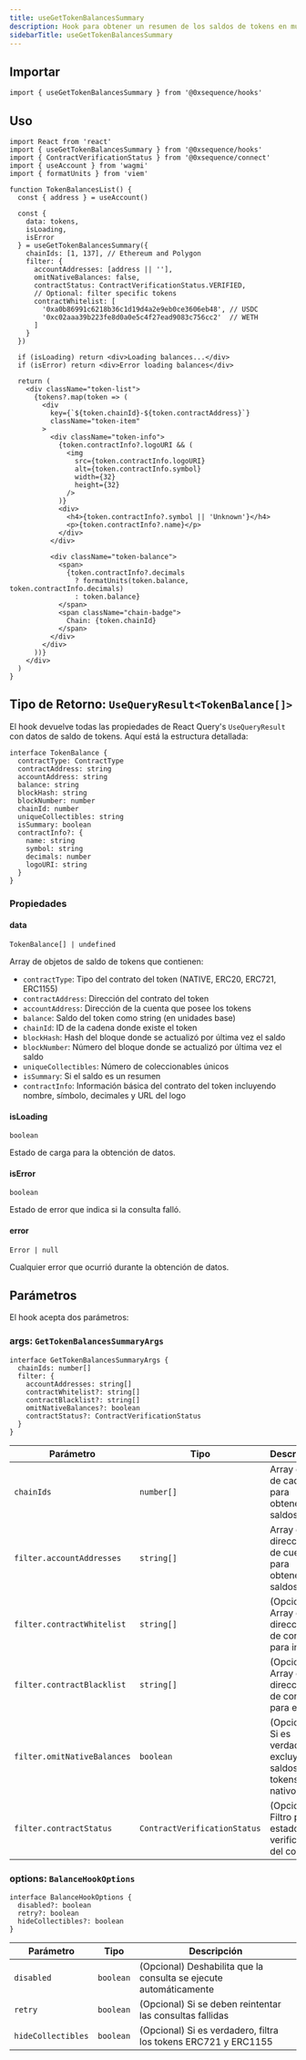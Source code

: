```yaml
---
title: useGetTokenBalancesSummary
description: Hook para obtener un resumen de los saldos de tokens en múltiples cadenas
sidebarTitle: useGetTokenBalancesSummary
---
```


## Importar

```tsx
import { useGetTokenBalancesSummary } from '@0xsequence/hooks'
```

## Uso

```tsx
import React from 'react'
import { useGetTokenBalancesSummary } from '@0xsequence/hooks'
import { ContractVerificationStatus } from '@0xsequence/connect'
import { useAccount } from 'wagmi'
import { formatUnits } from 'viem'

function TokenBalancesList() {
  const { address } = useAccount()
  
  const {
    data: tokens,
    isLoading,
    isError
  } = useGetTokenBalancesSummary({
    chainIds: [1, 137], // Ethereum and Polygon
    filter: {
      accountAddresses: [address || ''],
      omitNativeBalances: false,
      contractStatus: ContractVerificationStatus.VERIFIED,
      // Optional: filter specific tokens
      contractWhitelist: [
        '0xa0b86991c6218b36c1d19d4a2e9eb0ce3606eb48', // USDC
        '0xc02aaa39b223fe8d0a0e5c4f27ead9083c756cc2'  // WETH
      ]
    }
  })

  if (isLoading) return <div>Loading balances...</div>
  if (isError) return <div>Error loading balances</div>

  return (
    <div className="token-list">
      {tokens?.map(token => (
        <div 
          key={`${token.chainId}-${token.contractAddress}`}
          className="token-item"
        >
          <div className="token-info">
            {token.contractInfo?.logoURI && (
              <img 
                src={token.contractInfo.logoURI}
                alt={token.contractInfo.symbol}
                width={32}
                height={32}
              />
            )}
            <div>
              <h4>{token.contractInfo?.symbol || 'Unknown'}</h4>
              <p>{token.contractInfo?.name}</p>
            </div>
          </div>
          
          <div className="token-balance">
            <span>
              {token.contractInfo?.decimals
                ? formatUnits(token.balance, token.contractInfo.decimals)
                : token.balance}
            </span>
            <span className="chain-badge">
              Chain: {token.chainId}
            </span>
          </div>
        </div>
      ))}
    </div>
  )
}
```

## Tipo de Retorno: `UseQueryResult<TokenBalance[]>`

El hook devuelve todas las propiedades de React Query's `UseQueryResult` con datos de saldo de tokens. Aquí está la estructura detallada:

```tsx
interface TokenBalance {
  contractType: ContractType
  contractAddress: string
  accountAddress: string
  balance: string
  blockHash: string
  blockNumber: number
  chainId: number
  uniqueCollectibles: string
  isSummary: boolean
  contractInfo?: {
    name: string
    symbol: string
    decimals: number
    logoURI: string
  }
}
```

### Propiedades

#### data

`TokenBalance[] | undefined`

Array de objetos de saldo de tokens que contienen:

* `contractType`: Tipo del contrato del token (NATIVE, ERC20, ERC721, ERC1155)
* `contractAddress`: Dirección del contrato del token
* `accountAddress`: Dirección de la cuenta que posee los tokens
* `balance`: Saldo del token como string (en unidades base)
* `chainId`: ID de la cadena donde existe el token
* `blockHash`: Hash del bloque donde se actualizó por última vez el saldo
* `blockNumber`: Número del bloque donde se actualizó por última vez el saldo
* `uniqueCollectibles`: Número de coleccionables únicos
* `isSummary`: Si el saldo es un resumen
* `contractInfo`: Información básica del contrato del token incluyendo nombre, símbolo, decimales y URL del logo

#### isLoading

`boolean`

Estado de carga para la obtención de datos.

#### isError

`boolean`

Estado de error que indica si la consulta falló.

#### error

`Error | null`

Cualquier error que ocurrió durante la obtención de datos.

## Parámetros

El hook acepta dos parámetros:

### args: `GetTokenBalancesSummaryArgs`

```tsx
interface GetTokenBalancesSummaryArgs {
  chainIds: number[]
  filter: {
    accountAddresses: string[]
    contractWhitelist?: string[]
    contractBlacklist?: string[]
    omitNativeBalances?: boolean
    contractStatus?: ContractVerificationStatus
  }
}
```

| Parámetro                   | Tipo                         | Descripción                                                      |
| --------------------------- | ---------------------------- | ---------------------------------------------------------------- |
| `chainIds`                  | `number[]`                   | Array de IDs de cadena para obtener saldos                       |
| `filter.accountAddresses`   | `string[]`                   | Array de direcciones de cuenta para obtener saldos               |
| `filter.contractWhitelist`  | `string[]`                   | (Opcional) Array de direcciones de contrato para incluir         |
| `filter.contractBlacklist`  | `string[]`                   | (Opcional) Array de direcciones de contrato para excluir         |
| `filter.omitNativeBalances` | `boolean`                    | (Opcional) Si es verdadero, excluye los saldos de tokens nativos |
| `filter.contractStatus`     | `ContractVerificationStatus` | (Opcional) Filtro para el estado de verificación del contrato    |

### options: `BalanceHookOptions`

```tsx
interface BalanceHookOptions {
  disabled?: boolean
  retry?: boolean
  hideCollectibles?: boolean
}
```

| Parámetro          | Tipo      | Descripción                                                       |
| ------------------ | --------- | ----------------------------------------------------------------- |
| `disabled`         | `boolean` | (Opcional) Deshabilita que la consulta se ejecute automáticamente |
| `retry`            | `boolean` | (Opcional) Si se deben reintentar las consultas fallidas          |
| `hideCollectibles` | `boolean` | (Opcional) Si es verdadero, filtra los tokens ERC721 y ERC1155    |
